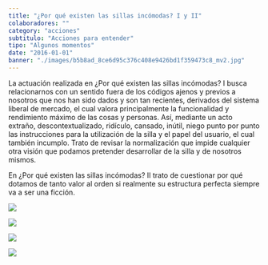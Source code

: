 ```yaml
---
title: "¿Por qué existen las sillas incómodas? I y II"
colaboradores: ""
category: "acciones"
subtitulo: "Acciones para entender"
tipo: "Algunos momentos"
date: "2016-01-01"
banner: "./images/b5b8ad_8ce6d95c376c408e9426bd1f359473c8_mv2.jpg"
---
```


La actuación realizada en ¿Por qué existen las sillas incómodas? I busca relacionarnos con un sentido fuera de los códigos ajenos y previos a nosotros que nos han sido dados y son tan recientes, derivados del sistema liberal de mercado, el cual valora principalmente la funcionalidad y rendimiento máximo de las cosas y personas. Así, mediante un acto extraño, descontextualizado, ridículo, cansado, inútil, niego punto por punto las instrucciones para la utilización de la silla y el papel del usuario, el cual también incumplo. Trato de revisar la normalización que impide cualquier otra visión que podamos pretender desarrollar de la silla y de nosotros mismos.

En ¿Por qué existen las sillas incómodas? II trato de cuestionar por qué dotamos de tanto valor al orden si realmente su estructura perfecta siempre va a ser una ficción.

![](./images/b5b8ad_8ce6d95c376c408e9426bd1f359473c8_mv2.jpg)

![](./images/b5b8ad_8f8e9b8a2a264cc9bdc89d5971b97cca_mv2.jpg)

![](./images/b5b8ad_19b16aba5b84423db747f86df54d4437_mv2.jpg)

![](./images/b5b8ad_a850b341ee3b4a069ce00d044f7fa335_mv2.jpg)
